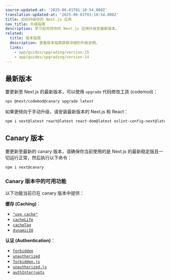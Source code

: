 ```yaml
---
source-updated-at: '2025-06-01T01:10:54.000Z'
translation-updated-at: '2025-06-01T01:10:54.000Z'
title: 如何升级你的 Next.js 应用
nav_title: 升级指南
description: 学习如何将你的 Next.js 应用升级至最新版本。
related:
  title: 版本指南
  description: 查看版本指南获取详细的升级说明。
  links:
    - app/guides/upgrading/version-15
    - app/guides/upgrading/version-14
---
```


## 最新版本

要更新至 Next.js 的最新版本，可以使用 `upgrade` 代码修改工具 (codemod)：

```bash filename="Terminal"
npx @next/codemod@canary upgrade latest
```

如果更倾向于手动升级，请安装最新版本的 Next.js 和 React：

```bash filename="Terminal"
npm i next@latest react@latest react-dom@latest eslint-config-next@latest
```

## Canary 版本

要更新至最新的 canary 版本，请确保你当前使用的是 Next.js 的最新稳定版且一切运行正常，然后执行以下命令：

```bash filename="Terminal"
npm i next@canary
```

### Canary 版本中的可用功能

以下功能当前已在 canary 版本中提供：

**缓存 (Caching)**：

- [`"use cache"`](/docs/app/api-reference/directives/use-cache)
- [`cacheLife`](/docs/app/api-reference/functions/cacheLife)
- [`cacheTag`](/docs/app/api-reference/functions/cacheTag)
- [`dynamicIO`](/docs/app/api-reference/config/next-config-js/dynamicIO)

**认证 (Authentication)**：

- [`forbidden`](/docs/app/api-reference/functions/forbidden)
- [`unauthorized`](/docs/app/api-reference/functions/unauthorized)
- [`forbidden.js`](/docs/app/api-reference/file-conventions/forbidden)
- [`unauthorized.js`](/docs/app/api-reference/file-conventions/unauthorized)
- [`authInterrupts`](/docs/app/api-reference/config/next-config-js/authInterrupts)
